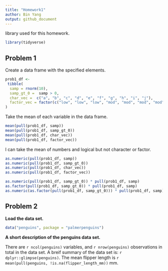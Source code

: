 ```yaml
---
title: "Homework1"
author: Bin Yang
output: github_document
---
```


library used for this homework.

```r
library(tidyverse)
```

## Problem 1

Create a data frame with the specified elements.

```r
prob1_df <- 
 tibble(
  samp = rnorm(10),
  samp_gt_0 =  samp > 0,
  char_vec =  c("a", "b", "c", "d", "e", "f", "g", "h", "i", "j"),
  factor_vec = factor(c("low", "low", "low", "mod", "mod", "mod", "mod", "high", "high", "high"))
)
```

Take the mean of each variable in the data frame.

```r
mean(pull(prob1_df, samp))
mean(pull(prob1_df, samp_gt_0))
mean(pull(prob1_df, char_vec))
mean(pull(prob1_df, factor_vec))

```

I can take the mean of numbers and logical but not character or factor.

```r
as.numeric(pull(prob1_df, samp))
as.numeric(pull(prob1_df, samp_gt_0))
as.numeric(pull(prob1_df, char_vec))
as.numeric(pull(prob1_df, factor_vec))
```

```r
as.numeric(pull(prob1_df, samp_gt_0)) * pull(prob1_df, samp)
as.factor(pull(prob1_df, samp_gt_0)) * pull(prob1_df, samp)
as.numeric(as.factor(pull(prob1_df, samp_gt_0))) * pull(prob1_df, samp)
```

## Problem 2

**Load the data set.**

```r
data("penguins", package = "palmerpenguins")
```

**A short description of the penguins data set.**

There are `r ncol(penguins)` variables, and `r nrow(penguins)` observations in total in the data set. A breif summary of the data set is: `r dplyr::glimpse(penguins)`. The mean flipper length is `r mean(pull(penguins, !is.na(flipper_length_mm))` mm. 
